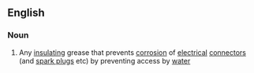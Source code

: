 ==English==

===Noun===
{{en-noun|head=[[dielectric]] [[grease]]}}

# Any [[insulating]] grease that prevents [[corrosion]] of [[electrical]] [[connector]]s (and [[spark plug]]s etc) by preventing access by [[water]]